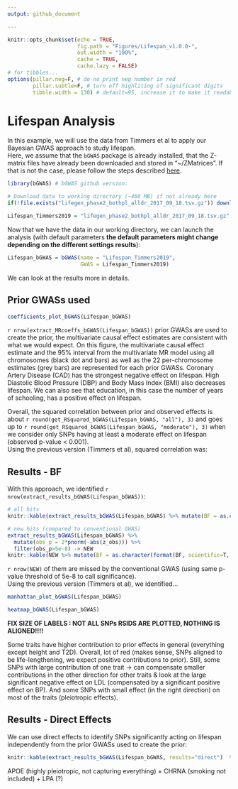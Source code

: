 ```yaml
---
output: github_document

---
```


```r
knitr::opts_chunk$set(echo = TRUE,
                      fig.path = "Figures/Lifespan_v1.0.0-",
                      out.width = "100%",
                      cache = TRUE,
                      cache.lazy = FALSE)
# for tibbles...
options(pillar.neg=F, # do no print neg number in red
        pillar.subtle=F, # turn off highliting of significant digits
        tibble.width = 130) # default=95, increase it to make it readable
```


# Lifespan Analysis

In this example, we will use the data from Timmers et al to apply our Bayesian GWAS approach to study lifespan.    
Here, we assume that the `bGWAS` package is already installed, that the Z-matrix files have already been downloaded and stored in "~/ZMatrices". If that is not the case, please follow the steps described [here](../README.md). 

```r
library(bGWAS) # bGWAS github version:

# Download data to working directory (~460 MB) if not already here
if(!file.exists("lifegen_phase2_bothpl_alldr_2017_09_18.tsv.gz")) download.file(url = "https://datashare.is.ed.ac.uk/bitstream/handle/10283/3209/lifegen_phase2_bothpl_alldr_2017_09_18.tsv.gz?sequence=1&isAllowed=y", destfile = "lifegen_phase2_bothpl_alldr_2017_09_18.tsv.gz")

Lifespan_Timmers2019 = "lifegen_phase2_bothpl_alldr_2017_09_18.tsv.gz"
```

Now that we have the data in our working directory, we can launch the analysis (with default parameters **the default parameters might change depending on  the different settings results**):

```r
Lifespan_bGWAS = bGWAS(name = "Lifespan_Timmers2019",
                       GWAS = Lifespan_Timmers2019)
```



We can look at the results more in details.

## Prior GWASs used

```r
coefficients_plot_bGWAS(Lifespan_bGWAS)
```

`r nrow(extract_MRcoeffs_bGWAS(Lifespan_bGWAS))` prior GWASs are used to create the prior, the multivariate causal effect estimates are consistent with what we would expect. On this figure, the multivariate causal effect estimate and the 95\% interval from the multivariate MR model using all chromosomes (black dot and bars) as well as the 22 per-chromosome estimates (grey bars) are represented for each prior GWASs. Coronary Artery Disease (CAD) has the strongest negative effect on lifespan. High Diastolic Blood Pressure (DBP) and Body Mass Index (BMI) also decreases lifespan. We can also see that education, in this case the number of years of schooling, has a positive effect on lifespan.

Overall, the squared correlation between prior and observed effects is about `r round(get_RSquared_bGWAS(Lifespan_bGWAS, "all"), 3)` and goes up to `r round(get_RSquared_bGWAS(Lifespan_bGWAS, "moderate"), 3)` when we consider only SNPs having at least a moderate effect on lifespan (observed p-value < 0.001).   
Using the previous version (Timmers et al), squared correlation was: \textcolor{red}{to add}   

## Results - BF

With this approach, we identified `r nrow(extract_results_bGWAS(Lifespan_bGWAS))`:

```r
# all hits
knitr::kable(extract_results_bGWAS(Lifespan_bGWAS) %>% mutate(BF = as.character(format(BF, scientific=T, digits=3)), BF_p = as.character(format(BF_p, scientific=T, digits=3))), digits=3)

# new hits (compared to conventional GWAS)
extract_results_bGWAS(Lifespan_bGWAS) %>%
  mutate(obs_p = 2*pnorm(-abs(z_obs))) %>%
  filter(obs_p>5e-8) -> NEW
knitr::kable(NEW %>% mutate(BF = as.character(format(BF, scientific=T, digits=3)), BF_p = as.character(format(BF_p, scientific=T, digits=3))), digits=3)
```

`r nrow(NEW)` of them are missed by the conventional GWAS (using same p-value threshold of 5e-8 to call significance).    
Using the previous version (Timmers et al), we identified... \textcolor{red}{to add}

```r
manhattan_plot_bGWAS(Lifespan_bGWAS)
```


```r
heatmap_bGWAS(Lifespan_bGWAS)
```

**FIX SIZE OF LABELS : NOT ALL SNPs RSIDS ARE PLOTTED, NOTHING IS ALIGNED!!!!**    

Some traits have higher contribution to prior effects in general (everything except height and T2D). Overall, lot of red (makes sense, SNPs aligned to be life-lengthening, we expect positive contributions to prior). Still, some SNPs with large contribution of one trait -> can compensate smaller contributions in the other direction for other traits \& look at the large significant negative effect on LDL (compensated by a significant positive effect on BP). And some SNPs with small effect (in the right direction) on most of the traits (pleiotropic effects).     


## Results - Direct Effects


We can use direct effects to identify SNPs significantly acting on lifespan independently from the prior GWASs used to create the prior:

```r
knitr::kable(extract_results_bGWAS(Lifespan_bGWAS, results="direct")  %>% mutate(p_direct=as.character(format(p_direct, scientific=T, digits=3))), digits=3)
```

APOE (highly pleiotropic, not capturing everything) + CHRNA (smoking not included) + LPA (?)    



\newpage
\Large \textbf{References}
\scriptsize
